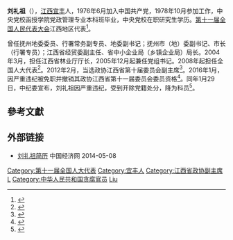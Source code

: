 '''刘礼祖'''（{{bd|1955年|7月|}}），[[江西|江西]][[宜丰|宜丰]]人，1976年6月加入中国共产党，1978年10月参加工作，中央党校函授学院党政管理专业本科班毕业，中央党校在职研究生学历。[[第十一届全国人民代表大会|第十一届全国人民代表大会]]江西地区代表<ref>{{cite web|author=新华网|title=第十一届全国人大代表|url=http://news.xinhuanet.com/ziliao/2008-03/03/content_7708230.htm?node=36628|publisher=新华网|accessdate=2014-01-07|archive-date=2014-01-10|archive-url=https://web.archive.org/web/20140110211415/http://news.xinhuanet.com/ziliao/2008-03/03/content_7708230.htm?node=36628|dead-url=no}}</ref>。

曾任抚州地委委员、行署常务副专员、地委副书记；抚州市（地）委副书记、市长（行署专员）；江西省经贸委副主任、省中小企业局（乡镇企业局）局长。2004年3月，担任江西省林业厅厅长，2005年12月起兼任党组书记。2008年起担任全国人大代表<ref>{{cite news|title=全国人大代表信息-刘礼祖|url=http://210.82.31.1:8084/delegate/viewDelegate.action?dbid=111140|accessdate=2013-04-05|newspaper=全国人大网|archive-url=https://web.archive.org/web/20140407063022/http://www.npc.gov.cn/delegate/viewDelegate.action?dbid=111140|archive-date=2014-04-07|dead-url=yes}}</ref>。2012年2月，当选政协江西省第十届委员会副主席<ref>{{cite web|accessdate=2014-06-07|url=http://district.ce.cn/newarea/sddy/201202/03/t20120203_23043397_1.shtml|title=张裔炯接替傅克诚任江西政协主席 刘上洋、刘礼祖当选副主席|publisher=中国经济网|archive-date=2020-07-20|archive-url=https://web.archive.org/web/20200720212920/http://district.ce.cn/newarea/sddy/201202/03/t20120203_23043397_1.shtml|dead-url=no}}</ref>。2016年1月，因严重违纪被免职并撤销其政协江西省第十一届委员会委员资格<ref>{{cite web|url=http://news.sina.com.cn/c/nd/2016-01-22/doc-ifxnuvxc1618227.shtml|publisher=新浪网|accessdate=2016-01-22|title=江西政协副主席刘礼祖严重违纪被免职|archive-date=2020-07-20|archive-url=https://web.archive.org/web/20200720212926/http://news.sina.com.cn/c/nd/2016-01-22/doc-ifxnuvxc1618227.shtml|dead-url=no}}</ref>。同年1月29日，中纪委宣布，刘礼祖因严重违纪，受到开除党籍处分，降为科员<ref name="重大职务调整">{{cite web |url = http://www.ccdi.gov.cn/xwtt/201601/t20160129_73665.html |title = 中央纪委2015年给予10名中管干部党纪重处分并作出重大职务调整 |accessdate = 2016年1月29日 |publisher = 中央纪委监察部网站 |archive-date = 2016年2月1日 |archive-url = https://web.archive.org/web/20160201005119/http://www.ccdi.gov.cn/xwtt/201601/t20160129_73665.html |dead-url = no }}</ref>。

==參考文獻==
{{reflist}}
==外部链接==
*[http://district.ce.cn/zt/rwk/sf/jx/rs/201302/27/t20130227_24149521.shtml 刘礼祖简历] {{Wayback|url=http://district.ce.cn/zt/rwk/sf/jx/rs/201302/27/t20130227_24149521.shtml|date=20200720212935}} 中国经济网 2014-05-08
{{中共十八大到十九大期间的反腐败工作}}

[[Category:第十一届全国人大代表|Category:第十一届全国人大代表]]
[[Category:宜丰人|Category:宜丰人]]
[[Category:江西省政协副主席|Category:江西省政协副主席]]
[[Category:刘姓|L]]
[[Category:中华人民共和国贪腐官员|Category:中华人民共和国贪腐官员]]
[[Category:被开除中国共产党党籍者|Liu]]